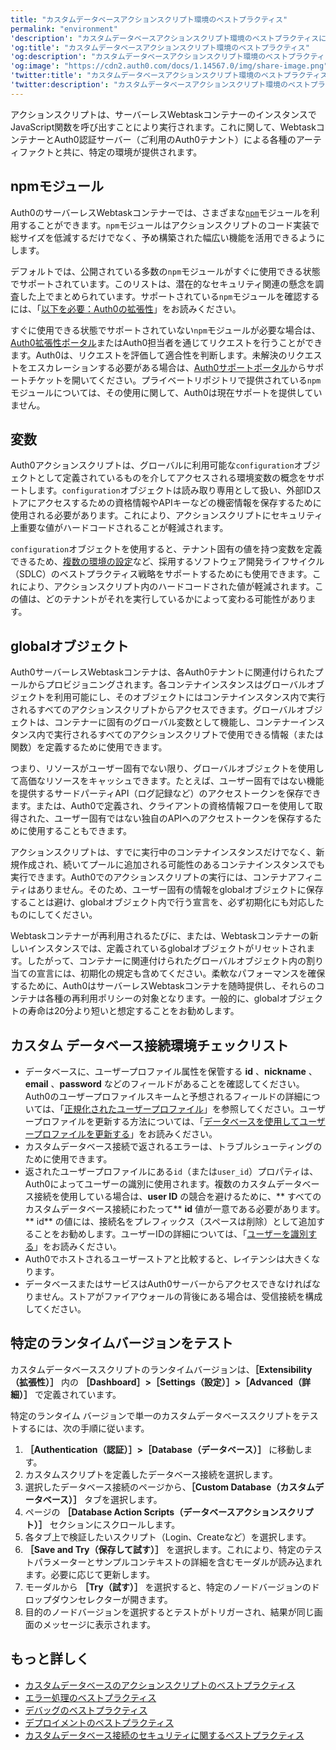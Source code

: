 ```yaml
---
title: "カスタムデータベースアクションスクリプト環境のベストプラクティス"
permalink: "environment"
'description': "カスタムデータベースアクションスクリプト環境のベストプラクティスについて説明します。"
'og:title': "カスタムデータベースアクションスクリプト環境のベストプラクティス"
'og:description': "カスタムデータベースアクションスクリプト環境のベストプラクティスについて説明します。"
'og:image': "https://cdn2.auth0.com/docs/1.14567.0/img/share-image.png"
'twitter:title': "カスタムデータベースアクションスクリプト環境のベストプラクティス"
'twitter:description': "カスタムデータベースアクションスクリプト環境のベストプラクティスについて説明します。"
---
```


アクションスクリプトは、サーバーレスWebtaskコンテナーのインスタンスでJavaScript関数を呼び出すことにより実行されます。これに関して、WebtaskコンテナーとAuth0認証サーバー（ご利用のAuth0テナント）による各種のアーティファクトと共に、特定の環境が提供されます。

## npmモジュール

Auth0のサーバーレスWebtaskコンテナーでは、さまざまな[`npm`](https://www.npmjs.com/)モジュールを利用することができます。`npm`モジュールはアクションスクリプトのコード実装で総サイズを低減するだけでなく、予め構築された幅広い機能を活用できるようにします。

デフォルトでは、公開されている多数の`npm`モジュールがすぐに使用できる状態でサポートされています。このリストは、潜在的なセキュリティ関連の懸念を調査した上でまとめられています。サポートされている`npm`モジュールを確認するには、「[以下を必要：Auth0の拡張性](https://auth0-extensions.github.io/canirequire/)」をお読みください。

すぐに使用できる状態でサポートされていない`npm`モジュールが必要な場合は、[Auth0拡張性ポータル](https://auth0-extensions.github.io/canirequire/)またはAuth0担当者を通じてリクエストを行うことができます。Auth0は、リクエストを評価して適合性を判断します。未解決のリクエストをエスカレーションする必要がある場合は、[Auth0サポートポータル](https://support.auth0.com/)からサポートチケットを開いてください。プライベートリポジトリで提供されている`npm`モジュールについては、その使用に関して、Auth0は現在サポートを提供していません。

## 変数

Auth0アクションスクリプトは、グローバルに利用可能な`configuration`オブジェクトとして定義されているものを介してアクセスされる環境変数の概念をサポートします。`configuration`オブジェクトは読み取り専用として扱い、外部IDストアにアクセスするための資格情報やAPIキーなどの機密情報を保存するために使用される必要があります。これにより、アクションスクリプトにセキュリティ上重要な値がハードコードされることが軽減されます。

`configuration`オブジェクトを使用すると、テナント固有の値を持つ変数を定義できるため、[複数の環境の設定](/docs/ja-jp/get-started/auth0-overview/create-tenants/set-up-multiple-environments)など、採用するソフトウェア開発ライフサイクル（SDLC）のベストプラクティス戦略をサポートするためにも使用できます。これにより、アクションスクリプト内のハードコードされた値が軽減されます。この値は、どのテナントがそれを実行しているかによって変わる可能性があります。

## globalオブジェクト

Auth0サーバーレスWebtaskコンテナは、各Auth0テナントに関連付けられたプールからプロビジョニングされます。各コンテナインスタンスはグローバルオブジェクトを利用可能にし、そのオブジェクトにはコンテナインスタンス内で実行されるすべてのアクションスクリプトからアクセスできます。グローバルオブジェクトは、コンテナーに固有のグローバル変数として機能し、コンテナーインスタンス内で実行されるすべてのアクションスクリプトで使用できる情報（または関数）を定義するために使用できます。

つまり、リソースがユーザー固有でない限り、グローバルオブジェクトを使用して高価なリソースをキャッシュできます。たとえば、ユーザー固有ではない機能を提供するサードパーティAPI（ログ記録など）のアクセストークンを保存できます。または、Auth0で定義され、クライアントの資格情報フローを使用して取得された、ユーザー固有ではない独自のAPIへのアクセストークンを保存するために使用することもできます。

<Warning>

アクションスクリプトは、すでに実行中のコンテナインスタンスだけでなく、新規作成され、続いてプールに追加される可能性のあるコンテナインスタンスでも実行できます。Auth0でのアクションスクリプトの実行には、コンテナアフィニティはありません。そのため、ユーザー固有の情報をglobalオブジェクトに保存することは避け、globalオブジェクト内で行う宣言を、必ず初期化にも対応したものにしてください。

</Warning>

Webtaskコンテナーが再利用されるたびに、または、Webtaskコンテナーの新しいインスタンスでは、定義されているglobalオブジェクトがリセットされます。したがって、コンテナーに関連付けられたグローバルオブジェクト内の割り当ての宣言には、初期化の規定も​​含めてください。柔軟なパフォーマンスを確保するために、Auth0はサーバーレスWebtaskコンテナを随時提供し、それらのコンテナは各種の再利用ポリシーの対象となります。一般的に、globalオブジェクトの寿命は20分より短いと想定することをお勧めします。

## カスタム データベース接続環境チェックリスト

* データベースに、ユーザープロファイル属性を保管する **id** 、**nickname** 、**email** 、**password** などのフィールドがあることを確認してください。Auth0のユーザープロファイルスキームと予想されるフィールドの詳細については、「[正規化されたユーザープロファイル](/docs/ja-jp/manage-users/user-accounts/user-profiles/normalized-user-profiles)」を参照してください。ユーザープロファイルを更新する方法については、「[データベースを使用してユーザープロファイルを更新する](/docs/ja-jp/manage-users/user-accounts/user-profiles/update-user-profiles-using-your-database)」をお読みください。
* カスタムデータベース接続で返されるエラーは、トラブルシューティングのために使用できます。
* 返されたユーザープロファイルにある`id`（または`user_id`）プロパティは、Auth0によってユーザーの識別に使用されます。複数のカスタムデータベース接続を使用している場合は、**user ID** の競合を避けるために、** すべてのカスタムデータベース接続にわたって** **id** 値が一意である必要があります。** id** の値には、接続名をプレフィックス（スペースは削除）として追加することをお勧めします。ユーザーIDの詳細については、「[ユーザーを識別する](/docs/ja-jp/manage-users/user-accounts/identify-users)」をお読みください。
* Auth0でホストされるユーザーストアと比較すると、レイテンシは大きくなります。
* データベースまたはサービスはAuth0サーバーからアクセスできなければなりません。ストアがファイアウォールの背後にある場合は、受信接続を構成してください。

## 特定のランタイムバージョンをテスト

カスタムデータベーススクリプトのランタイムバージョンは、**［Extensibility（拡張性）］** 内の **［Dashboard］>［Settings（設定）］>［Advanced（詳細）］** で定義されています。

特定のランタイム バージョンで単一のカスタムデータベーススクリプトをテストするには、次の手順に従います。

1. **［Authentication（認証）］>［Database（データベース）］** に移動します。
2. カスタムスクリプトを定義したデータベース接続を選択します。
3. 選択したデータベース接続のページから、**［Custom Database（カスタムデータベース）］** タブを選択します。
4. ページの **［Database Action Scripts（データベースアクションスクリプト）］** セクションにスクロールします。
5. 各タブ上で検証したいスクリプト（Login、Createなど）を選択します。
6. **［Save and Try（保存して試す）］** を選択します。これにより、特定のテストパラメーターとサンプルコンテキストの詳細を含むモーダルが読み込まれます。必要に応じて更新します。
7. モーダルから **［Try（試す）］** を選択すると、特定のノードバージョンのドロップダウンセレクターが開きます。
8. 目的のノードバージョンを選択するとテストがトリガーされ、結果が同じ画面のメッセージに表示されます。

## もっと詳しく

* [カスタムデータベースのアクションスクリプトのベストプラクティス](/docs/ja-jp/authenticate/database-connections/custom-db/custom-database-connections-scripts/execution)
* [エラー処理のベストプラクティス](/docs/ja-jp/troubleshoot/error-handling-best-practices)
* [デバッグのベストプラクティス](/docs/ja-jp/troubleshoot/debugging-best-practices)
* [デプロイメントのベストプラクティス](/docs/ja-jp/deploy-monitor/deployment-best-practices)
* [カスタムデータベース接続のセキュリティに関するベストプラクティス](/docs/ja-jp/authenticate/database-connections/custom-db/custom-database-connections-scripts/connection-security)